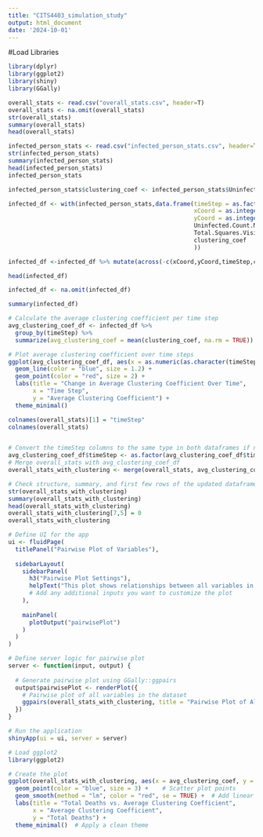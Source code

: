 ```yaml
---
title: "CITS4403_simulation_study"
output: html_document
date: '2024-10-01'
---
```



#Load Libraries
```r
library(dplyr)
library(ggplot2)
library(shiny)
library(GGally)

```



```r
overall_stats <- read.csv("overall_stats.csv", header=T)
overall_stats <- na.omit(overall_stats)
str(overall_stats)
summary(overall_stats)
head(overall_stats)
```

```r
infected_person_stats <- read.csv("infected_person_stats.csv", header=T)
str(infected_person_stats)
summary(infected_person_stats)
head(infected_person_stats)
infected_person_stats
```

```r
infected_person_stats$clustering_coef <- infected_person_stats$Uninfected.Count.Near / infected_person_stats$Total.Squares.Visited

infected_df <- with(infected_person_stats,data.frame(timeStep = as.factor(Time.Step),
                                                     xCoord = as.integer(Infected.X),
                                                     yCoord = as.integer(Infected.Y),
                                                     Uninfected.Count.Near,
                                                     Total.Squares.Visited,
                                                     clustering_coef
                                                     ))

infected_df <-infected_df %>% mutate(across(-c(xCoord,yCoord,timeStep,clustering_coef), ~ as.integer(.)))

head(infected_df)
```

```r
infected_df <- na.omit(infected_df)
```

```r
summary(infected_df)
```

```r
# Calculate the average clustering coefficient per time step
avg_clustering_coef_df <- infected_df %>%
  group_by(timeStep) %>%
  summarize(avg_clustering_coef = mean(clustering_coef, na.rm = TRUE))

```

```r
# Plot average clustering coefficient over time steps
ggplot(avg_clustering_coef_df, aes(x = as.numeric(as.character(timeStep)), y = avg_clustering_coef)) +
  geom_line(color = "blue", size = 1.2) +
  geom_point(color = "red", size = 2) +
  labs(title = "Change in Average Clustering Coefficient Over Time",
       x = "Time Step",
       y = "Average Clustering Coefficient") +
  theme_minimal()

```

```r
colnames(overall_stats)[1] = "timeStep"
colnames(overall_stats)


# Convert the timeStep columns to the same type in both dataframes if necessary
avg_clustering_coef_df$timeStep <- as.factor(avg_clustering_coef_df$timeStep)
# Merge overall_stats with avg_clustering_coef_df
overall_stats_with_clustering <- merge(overall_stats, avg_clustering_coef_df, by = "timeStep", all.x = TRUE)

# Check structure, summary, and first few rows of the updated dataframe
str(overall_stats_with_clustering)
summary(overall_stats_with_clustering)
head(overall_stats_with_clustering)
overall_stats_with_clustering[7,5] = 0
overall_stats_with_clustering
```

```r


# Define UI for the app
ui <- fluidPage(
  titlePanel("Pairwise Plot of Variables"),
  
  sidebarLayout(
    sidebarPanel(
      h3("Pairwise Plot Settings"),
      helpText("This plot shows relationships between all variables in the data."),
      # Add any additional inputs you want to customize the plot
    ),
    
    mainPanel(
      plotOutput("pairwisePlot")
    )
  )
)

# Define server logic for pairwise plot
server <- function(input, output) {
  
  # Generate pairwise plot using GGally::ggpairs
  output$pairwisePlot <- renderPlot({
    # Pairwise plot of all variables in the dataset
    ggpairs(overall_stats_with_clustering, title = "Pairwise Plot of All Variables")
  })
}

# Run the application 
shinyApp(ui = ui, server = server)

```

```r
# Load ggplot2
library(ggplot2)

# Create the plot
ggplot(overall_stats_with_clustering, aes(x = avg_clustering_coef, y = Total.Deaths)) +
  geom_point(color = "blue", size = 3) +    # Scatter plot points
  geom_smooth(method = "lm", color = "red", se = TRUE) +  # Add linear regression line with confidence interval
  labs(title = "Total Deaths vs. Average Clustering Coefficient",
       x = "Average Clustering Coefficient",
       y = "Total Deaths") +
  theme_minimal()  # Apply a clean theme

```





